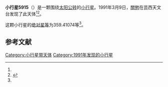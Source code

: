 {{Infobox planet
| bgcolour = #FFFFC0
| name = 5915 Yoshihiro
| symbol = 
| image = 
| caption = 
| discovery = yes
| discovery_ref = 
| discoverer = [[關勉|關勉]]
| discovery_site = [[芸西天文台|芸西天文台]] 
| discovered = 1991年3月9日
| designations = yes
| mp_name = 
| named_after = 
| alt_names = 1991 EU/ 1969 VR1 / 1976 YC3 / 1977 AK / 1981 GE / 1989 TU16
| mp_category = [[主带小行星|主带小行星]]
| orbit_ref = <ref name="a">[http://ssd.jpl.nasa.gov/sbdb.cgi?sstr=5915 5915 Yoshihiro] {{Wayback|url=http://ssd.jpl.nasa.gov/sbdb.cgi?sstr=5915 |date=20140925074346 }}，小行星數據庫瀏覽器（JPL Small-Body Database Browser）－[[美国国家航空航天局|美国国家航空航天局]]喷气推进实验室</ref>
| epoch = 2456400.5 (2013年4月18日更新)
| aphelion = {{convert|2.4743003|AU|km|3|abbr=on|lk=out}}
| perihelion = {{convert|2.0294979|AU|km|3|abbr=on}}
| semimajor = {{convert|2.2518991|AU|km|3|abbr=on}}
| eccentricity = 0.0987616
| period = 1234.303051 [[日|日]]<br />3.38[[儒略年|儒略年]]
| avg_speed = 
| inclination = 4.79760
| asc_node = 102.76231
| mean_anomaly = 
| arg_peri = 359.41074
| satellites = 
| physical_characteristics = yes
| dimensions = 
| mass = 
| density = 
| surface_grav = 
| escape_velocity = 
| sidereal_day = 
| axial_tilt = 
| pole_ecliptic_lat = 
| pole_ecliptic_lon = 
| albedo = 
| temperatures= 
| temp_name1 = 
| mean_temp_1 = 
| max_temp_1 = 
| temp_name2 = 
| max_temp_2 = 
| spectral_type = 
| abs_magnitude = 359.41074
}}

'''小行星5915'''（{{lang-en|5915 Yoshihiro}}）是一颗围绕[[太阳|太阳]][[公转|公转]]的[[小行星|小行星]]。1991年3月9日，[[關勉|關勉]]在芸西天文台发现了此天体<ref name="a" /><ref>{{cite news|title=小行星列表|url=http://cfa-www.harvard.edu/iau/lists/NumberedMPs.txt|accessdate=2013-07-08|newspaper=哈佛大学|archive-date=2008-05-17|archive-url=https://web.archive.org/web/20080517010638/http://cfa-www.harvard.edu/iau/lists/NumberedMPs.txt|dead-url=no}}</ref>。

这颗小行星的[[绝对星等|绝对星等]]为359.41074等<ref name="a" />。

==参考文献==
{{reflist}}
{{Minor Planet Number|[[小行星5914|小行星5914]]|[[小行星5916|小行星5916]]}}

{{小天体}}

[[Category:小行星带天体|Category:小行星带天体]]
[[Category:1991年发现的小行星|Category:1991年发现的小行星]]

{{asteroid-stub}}